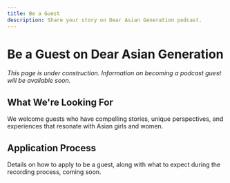 ```yaml
---
title: Be a Guest
description: Share your story on Dear Asian Generation podcast.
---
```


# Be a Guest on Dear Asian Generation

*This page is under construction. Information on becoming a podcast guest will be available soon.*

## What We're Looking For

We welcome guests who have compelling stories, unique perspectives, and experiences that resonate with Asian girls and women.

## Application Process

Details on how to apply to be a guest, along with what to expect during the recording process, coming soon.


